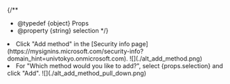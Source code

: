 {/**
  * @typedef {object} Props
  * @property {string} selection
  */}

<li>
  Click "Add method" in the  [Security info page](https://mysignins.microsoft.com/security-info?domain_hint=univtokyo.onmicrosoft.com).
  ![](./alt_add_method.png)
</li>
<li>
  For "Which method would you like to add?", select {props.selection} and click "Add".
  ![](./alt_add_method_pull_down.png)
</li>
